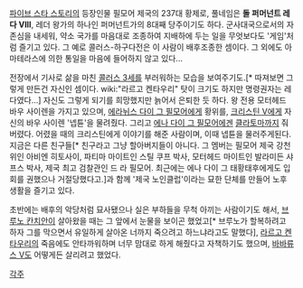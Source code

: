 [[파이브 스타 스토리]]의 등장인물
필모어 제국의 237대 황제로, 풀네임은 '''돌 퍼머넌트 레다 VIII''', 레더 왕가의 하나인 퍼머넌트가의 8대째 당주이기도 하다.
군사대국으로서의 자존심을 내세워, 약소 국가를 마음대로 조종하여 지배하에 두는 일을 무엇보다도 '게임'처럼 즐기고 있다. 그 예로 콜러스-하구다전은 이 사람이 배후조종한 셈이다. 그 외에도 아마테라스에 의한 통일을 마음에 들어하지 않고 있다...

전장에서 기사로 삶을 마친 [[콜러스 3세]]를 부러워하는 모습을 보여주기도.[* 따져보면 그렇게 만든건 자신인 셈이다. wiki:"라르고 켄타우리" 탓이 크기도 하지만 명령권자는 레다였다...] 자신도 그렇게 되기를 희망했지만 늙어서 은퇴한 듯 하다.
왕 전용 모터헤드 바우 사이렌을 가지고 있으며, [[에라뉘스 다이 그 필모어]]에게 황위를, [[크리스틴 V]]에게 자신의 바우 사이렌 '넵튠'을 물려줬다. 그리고 [[에나 다이 그 필모어]]에겐 [[클라토마]]까지 줘버렸다. 어렸을 때의 크리스틴에게 이야기를 해준 사람이며, 이때 넵튠을 물러주게된다. 지금은 다른 친구들[* 친구라고 그냥 할아버지들이 아니다. 그 멤버는 필모어 제국 강천위인 아비엔 히토사이, 파티마 마이트인 스틸 쿠프 박사, 모터헤드 마이트인 발라미든 샤프스 박사, 제국 최고 검찰관인 드 라 필모어. 최근에는 에나 다이 그 태황태후에게도 입회를 권했으나 거절당했다고.]과 함께 '제국 노인클럽'이라는 묘한 단체를 만들어 노후 생활을 즐기고 있다.

초반에는 배후의 악당처럼 묘사됐으나 실은 부하들을 무척 아끼는 사람이기도 해서, [[브루노 칸치안]]이 살아왔을 때는 그 앞에서 눈물을 보이곤 했었고[* 브루노가 할복하려고 하자 그를 막으면서 유일하게 살아온 너까지 죽으려고 하느냐라고도 말했다], [[라르고 켄타우리]]의 죽음에도 안타까워하며 너무 맘대로 하게 해줬다고 자책하기도 했으며, [[바바류스 V]]도 어떻게든 살리려고 했었다.

[[각주]]
